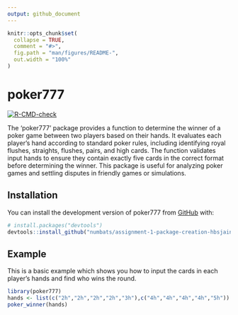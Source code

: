 ```yaml
---
output: github_document
---
```


<!-- README.md is generated from README.Rmd. Please edit that file -->

```r
knitr::opts_chunk$set(
  collapse = TRUE,
  comment = "#>",
  fig.path = "man/figures/README-",
  out.width = "100%"
)
```

# poker777

<!-- badges: start -->
[![R-CMD-check](https://github.com/Advanced-R-Programming/assignment-3-package-completion-hbsjain/actions/workflows/R-CMD-check.yaml/badge.svg)](https://github.com/Advanced-R-Programming/assignment-3-package-completion-hbsjain/actions/workflows/R-CMD-check.yaml)
<!-- badges: end -->

The 'poker777' package provides a function to determine the winner of a poker game between two players based on their hands. It evaluates each player's hand according to standard poker rules, including identifying royal flushes, straights, flushes, pairs, and high cards. The function validates input hands to ensure they contain exactly five cards in the correct format before determining the winner. This package is useful for analyzing poker games and settling disputes in friendly games or simulations.

## Installation

You can install the development version of poker777 from [GitHub](https://github.com/numbats/assignment-1-package-creation-hbsjain) with:

``` r
# install.packages("devtools")
devtools::install_github("numbats/assignment-1-package-creation-hbsjain")
```

## Example

This is a basic example which shows you how to input the cards in each player's hands and find who wins the round.

```r
library(poker777)
hands <- list(c("2h","2h","2h","2h","3h"),c("4h","4h","4h","4h","5h"))
poker_winner(hands)
```

